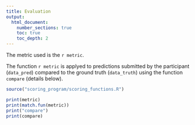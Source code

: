 ```yaml
---
title: Evaluation
output:
  html_document:
    number_sections: true
    toc: true
    toc_depth: 2
---
```


The metric used is the `r metric`.

The function `r metric` is applyed to predictions submitted by the participant (`data_pred`) compared to the ground truth (`data_truth`) using the function `compare` (details below).

```r
source("scoring_program/scoring_functions.R")
```

```r
print(metric)
print(match.fun(metric))
print("compare")
print(compare)
```
